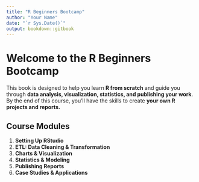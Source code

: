 ```yaml
---
title: "R Beginners Bootcamp"
author: "Your Name"
date: "`r Sys.Date()`"
output: bookdown::gitbook
---
```


# Welcome to the R Beginners Bootcamp

This book is designed to help you learn **R from scratch** and guide you through **data analysis, visualization, statistics, and publishing your work**. By the end of this course, you'll have the skills to create **your own R projects and reports.**

## Course Modules

1. **Setting Up RStudio**
2. **ETL: Data Cleaning & Transformation**
3. **Charts & Visualization**
4. **Statistics & Modeling**
5. **Publishing Reports**
6. **Case Studies & Applications**